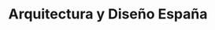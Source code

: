 ---
title: Arquitectura y Diseño España
slug: arquitectura-diseno-espana
year: Octubre 2022
excerpt: Cada espacio es como un lienzo que cuenta su historia y se transforma con el tiempo
imageSrc: AyD_aagnes_portada.jpg
variant: article
embeddedImages:
  - AyD_Aagnes_0001.jpg
  - AyD_Aagnes_0002.jpg
---